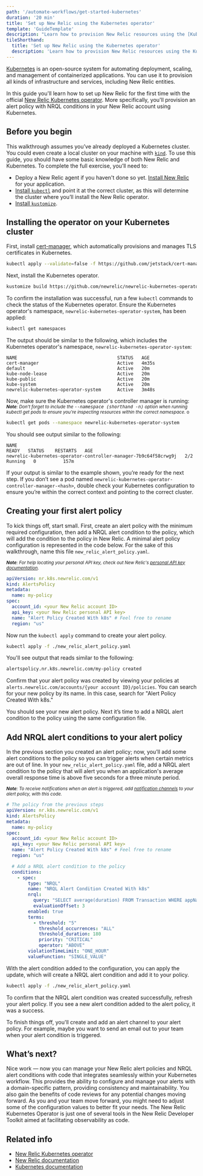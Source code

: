 ```yaml
---
path: '/automate-workflows/get-started-kubernetes'
duration: '20 min'
title: 'Set up New Relic using the Kubernetes operator'
template: 'GuideTemplate'
description: "Learn how to provision New Relic resources using the [Kubernetes operator](https://github.com/newrelic/newrelic-kubernetes-operator)."
tileShorthand:
  title: 'Set up New Relic using the Kubernetes operator'
  description: 'Learn how to provision New Relic resources using the Kubernetes operator'
---
```

<Intro>

[Kubernetes](https://kubernetes.io/) is an open-source system for automating deployment, scaling, and management of containerized applications. You can use it to provision all kinds of infrastructure and services, including New Relic entities.

In this guide you'll learn how to set up New Relic for the first time with the official [New Relic Kubernetes operator](https://github.com/newrelic/newrelic-kubernetes-operator). More specifically, you'll provision an alert policy with NRQL conditions in your New Relic account using Kubernetes.

</Intro>


## Before you begin

This walkthrough assumes you’ve already deployed a Kubernetes cluster. You could even create a local cluster on your machine with [`kind`](https://kind.sigs.k8s.io/).
To use this guide, you should have some basic knowledge of both New Relic and Kubernetes. To complete the full exercise, you’ll need to:

* Deploy a New Relic agent if you haven't done so yet. [Install New Relic](https://docs.newrelic.com/docs/agents/manage-apm-agents/installation/install-agent) for your application. 
* [Install `kubectl`](https://kubernetes.io/docs/tasks/tools/install-kubectl/) and point it at the correct cluster, as this will determine the cluster where you’ll install the New Relic operator.
* [Install `kustomize`](https://kubernetes-sigs.github.io/kustomize/installation/).

<Steps>
<Step>

## Installing the operator on your Kubernetes cluster

First, install [cert-manager](https://cert-manager.io/), which automatically provisions and manages TLS certificates in Kubernetes.

```bash lineNumbers=false
kubectl apply --validate=false -f https://github.com/jetstack/cert-manager/releases/download/v0.15.0/cert-manager.yaml
```

Next, install the Kubernetes operator.
```bash lineNumbers=false
kustomize build https://github.com/newrelic/newrelic-kubernetes-operator/configs/default | kubectl apply -f -
```

To confirm the installation was successful, run a few `kubectl` commands to check the status of the Kubernetes operator.
Ensure the Kubernetes operator's namespace, `newrelic-kubernetes-operator-system`, has been applied:

```bash lineNumbers=false
kubectl get namespaces
```

The output should be similar to the following, which includes the Kubernetes operator's namespace, `newrelic-kubernetes-operator-system`:

```no-highlighting lineNumbers=false
NAME                                     STATUS   AGE
cert-manager                             Active   4m35s
default                                  Active   20m
kube-node-lease                          Active   20m
kube-public                              Active   20m
kube-system                              Active   20m
newrelic-kubernetes-operator-system      Active   3m48s
```

Now, make sure the Kubernetes operator's controller manager is running: 
<small>
<em><strong>Note</strong>: Don't forget to include the <tt>--namespace (shorthand -n)</tt> option when running kubectl get pods to ensure you're inspecting resources within the correct namespace.</em>
o
</small>

```bash lineNumbers=false
kubectl get pods --namespace newrelic-kubernetes-operator-system
```

You should see output similar to the following:

```no-highlighting lineNumbers=false
NAME                                                              READY   STATUS    RESTARTS   AGE
newrelic-kubernetes-operator-controller-manager-7b9c64f58crwg9j   2/2     Running   0          157m
```

If your output is similar to the example shown, you’re ready for the next step. If you don’t see a pod named `newrelic-kubernetes-operator-controller-manager-<hash>`, double check your Kubernetes configuration to ensure you’re within the correct context and pointing to the correct cluster.


</Step>
<Step>

## Creating your first alert policy
To kick things off, start small. First, create an alert policy with the minimum required configuration, then add a NRQL alert condition to the policy, which will add the condition to the policy in New Relic.
A minimal alert policy configuration is represented in the code below. For the sake of this walkthrough, name this file `new_relic_alert_policy.yaml`.

<small><em><strong>Note</strong>: For help locating your personal API key, check out New Relic's <a href="https://docs.newrelic.com/docs/apis/get-started/intro-apis/types-new-relic-api-keys#">personal API key documentation</a>.</em></small>

```yaml lineNumbers=false
apiVersion: nr.k8s.newrelic.com/v1
kind: AlertsPolicy
metadata:
  name: my-policy
spec:
  account_id: <your New Relic account ID>
  api_key: <your New Relic personal API key>
  name: "Alert Policy Created With k8s" # Feel free to rename
  region: "us"
```


Now run the `kubectl apply` command to create your alert policy. 

```bash lineNumbers=false
kubectl apply -f ./new_relic_alert_policy.yaml
```

You'll see output that reads similar to the following:

```bash lineNumbers=false
alertspolicy.nr.k8s.newrelic.com/my-policy created
```

Confirm that your alert policy was created by viewing your policies at `alerts.newrelic.com/accounts/{your account ID}/policies`. You can search for your new policy by its name. In this case, search for "Alert Policy Created With k8s." 

You should see your new alert policy. Next it’s time to add a NRQL alert condition to the policy using the same configuration file.
</Step>
<Step>

## Add NRQL alert conditions to your alert policy
In the previous section you created an alert policy; now, you’ll add some alert conditions to the policy so you can trigger alerts when certain metrics are out of line.
In your `new_relic_alert_policy.yaml` file, add a NRQL alert condition to the policy that will alert you when an application's average overall response time is above five seconds for a three minute period.

<em><small><strong>Note</strong>: To receive notifications when an alert is triggered, add <a href="https://docs.newrelic.com/docs/alerts/new-relic-alerts/managing-notification-channels/notification-channels-control-where-send-alerts">notification channels</a> to your alert policy, with this code.</small></em>

```yaml lineNumbers=false
# The policy from the previous steps
apiVersion: nr.k8s.newrelic.com/v1
kind: AlertsPolicy
metadata:
  name: my-policy
spec:
  account_id: <your New Relic account ID>
  api_key: <your New Relic personal API key>
  name: "Alert Policy Created With k8s" # Feel free to rename
  region: "us"

  # Add a NRQL alert condition to the policy
  conditions:
    - spec:
        type: "NRQL"
        name: "NRQL Alert Condition Created With k8s"
        nrql:
          query: "SELECT average(duration) FROM Transaction WHERE appName = 'YOUR APP NAME'"
          evaluationOffset: 3
        enabled: true
        terms:
          - threshold: "5"
            threshold_occurrences: "ALL"
            threshold_duration: 180
            priority: "CRITICAL"
            operator: "ABOVE"
        violationTimeLimit: "ONE_HOUR"
        valueFunction: "SINGLE_VALUE"
```

With the alert condition added to the configuration, you can apply the update, which will create a NRQL alert condition and add it to your policy.

```bash lineNumbers=false
kubectl apply -f ./new_relic_alert_policy.yaml
```

To confirm that the NRQL alert condition was created successfully, refresh your alert policy. If you see a new alert condition added to the alert policy, it was a success.

To finish things off, you'll create and add an alert channel to your alert policy. For example, maybe you want to send an email out to your team when your alert condition is triggered.
</Step>
<Step>

## What’s next?
Nice work — now you can manage your New Relic alert policies and NRQL alert conditions with code that integrates seamlessly within your Kubernetes workflow. This provides the ability to configure and manage your alerts with a domain-specific pattern, providing consistency and maintainability. You also gain the benefits of code reviews for any potential changes moving forward.
As you and your team move forward, you might need to adjust some of the configuration values to better fit your needs.
The New Relic Kubernetes Operator is just one of several tools in the New Relic Developer Toolkit aimed at facilitating observability as code. 

</Step></Steps>

## Related info

- [New Relic Kubernetes operator](https://github.com/newrelic/newrelic-kubernetes-operator)
- [New Relic documentation](https://docs.newrelic.com)
- [Kubernetes documentation](https://kubernetes.io/docs/home/)